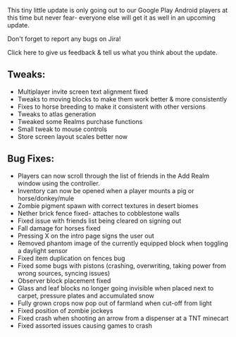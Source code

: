 This tiny little update is only going out to our Google Play Android players at this time but never fear- everyone else will get it as well in an upcoming update.

Don't forget to report any bugs on Jira!

Click here to give us feedback & tell us what you think about the update.

## **Tweaks:**

-   Multiplayer invite screen text alignment fixed
-   Tweaks to moving blocks to make them work better & more consistently
-   Fixes to horse breeding to make it consistent with other versions
-   Tweaks to atlas generation
-   Tweaked some Realms purchase functions
-   Small tweak to mouse controls
-   Store screen layout scales better now

## **Bug Fixes:**

-   Players can now scroll through the list of friends in the Add Realm window using the controller.
-   Inventory can now be opened when a player mounts a pig or horse/donkey/mule
-   Zombie pigment spawn with correct textures in desert biomes
-   Nether brick fence fixed- attaches to cobblestone walls
-   Fixed issue with friends list being cleared on signing out
-   Fall damage for horses fixed
-   Pressing X on the intro page signs the user out
-   Removed phantom image of the currently equipped block when toggling a daylight sensor
-   Fixed item duplication on fences bug
-   Fixed some bugs with pistons (crashing, overwriting, taking power from wrong sources, syncing issues)
-   Observer block placement fixed
-   Glass and leaf blocks no longer going invisible when placed next to carpet, pressure plates and accumulated snow
-   Fully grown crops now pop out of farmland when cut-off from light
-   Fixed position of zombie jockeys
-   Fixed crash when shooting an arrow from a dispenser at a TNT minecart
-   Fixed assorted issues causing games to crash